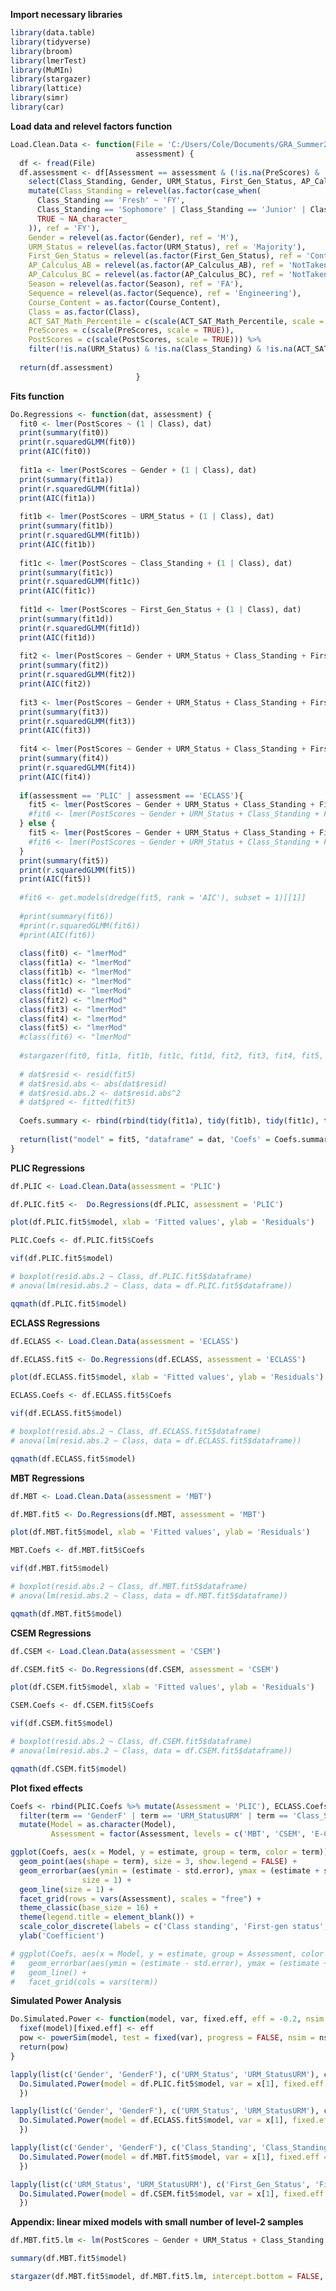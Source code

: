 **Import necessary libraries**
```r
library(data.table)
library(tidyverse)
library(broom)
library(lmerTest)
library(MuMIn)
library(stargazer)
library(lattice)
library(simr)
library(car)
```

**Load data and relevel factors function**
```r
Load.Clean.Data <- function(File = 'C:/Users/Cole/Documents/GRA_Summer2019/MasterDiagnosticDataConstruction/MasterData.csv',
                            assessment) {
  df <- fread(File)
  df.assessment <- df[Assessment == assessment & (!is.na(PreScores) & !is.na(PostScores))] %>%
    select(Class_Standing, Gender, URM_Status, First_Gen_Status, AP_Calculus_AB, AP_Calculus_BC, ACT_SAT_Math_Percentile, PreScores, PostScores, Season, Sequence, Course_Content, Class) %>%
    mutate(Class_Standing = relevel(as.factor(case_when(
      Class_Standing == 'Fresh' ~ 'FY',
      Class_Standing == 'Sophomore' | Class_Standing == 'Junior' | Class_Standing == 'Senior' ~ 'BFY',
      TRUE ~ NA_character_
    )), ref = 'FY'),
    Gender = relevel(as.factor(Gender), ref = 'M'),
    URM_Status = relevel(as.factor(URM_Status), ref = 'Majority'),
    First_Gen_Status = relevel(as.factor(First_Gen_Status), ref = 'ContGen'),
    AP_Calculus_AB = relevel(as.factor(AP_Calculus_AB), ref = 'NotTaken'),
    AP_Calculus_BC = relevel(as.factor(AP_Calculus_BC), ref = 'NotTaken'),
    Season = relevel(as.factor(Season), ref = 'FA'),
    Sequence = relevel(as.factor(Sequence), ref = 'Engineering'),
    Course_Content = as.factor(Course_Content),
    Class = as.factor(Class),
    ACT_SAT_Math_Percentile = c(scale(ACT_SAT_Math_Percentile, scale = TRUE)),
    PreScores = c(scale(PreScores, scale = TRUE)),
    PostScores = c(scale(PostScores, scale = TRUE))) %>%
    filter(!is.na(URM_Status) & !is.na(Class_Standing) & !is.na(ACT_SAT_Math_Percentile))
  
  return(df.assessment)
                            }
```

**Fits function**
```r
Do.Regressions <- function(dat, assessment) {
  fit0 <- lmer(PostScores ~ (1 | Class), dat)
  print(summary(fit0))
  print(r.squaredGLMM(fit0))
  print(AIC(fit0))
  
  fit1a <- lmer(PostScores ~ Gender + (1 | Class), dat)
  print(summary(fit1a))
  print(r.squaredGLMM(fit1a))
  print(AIC(fit1a))
  
  fit1b <- lmer(PostScores ~ URM_Status + (1 | Class), dat)
  print(summary(fit1b))
  print(r.squaredGLMM(fit1b))
  print(AIC(fit1b))
  
  fit1c <- lmer(PostScores ~ Class_Standing + (1 | Class), dat)
  print(summary(fit1c))
  print(r.squaredGLMM(fit1c))
  print(AIC(fit1c))
  
  fit1d <- lmer(PostScores ~ First_Gen_Status + (1 | Class), dat)
  print(summary(fit1d))
  print(r.squaredGLMM(fit1d))
  print(AIC(fit1d))
  
  fit2 <- lmer(PostScores ~ Gender + URM_Status + Class_Standing + First_Gen_Status + (1 | Class), dat)
  print(summary(fit2))
  print(r.squaredGLMM(fit2))
  print(AIC(fit2))
  
  fit3 <- lmer(PostScores ~ Gender + URM_Status + Class_Standing + First_Gen_Status + PreScores + (1 | Class), dat)
  print(summary(fit3))
  print(r.squaredGLMM(fit3))
  print(AIC(fit3))
  
  fit4 <- lmer(PostScores ~ Gender + URM_Status + Class_Standing + First_Gen_Status + PreScores + ACT_SAT_Math_Percentile + AP_Calculus_AB + AP_Calculus_BC + (1 | Class), dat)
  print(summary(fit4))
  print(r.squaredGLMM(fit4))
  print(AIC(fit4))
  
  if(assessment == 'PLIC' | assessment == 'ECLASS'){
    fit5 <- lmer(PostScores ~ Gender + URM_Status + Class_Standing + First_Gen_Status + PreScores + ACT_SAT_Math_Percentile + AP_Calculus_AB + AP_Calculus_BC + Season + Sequence + Course_Content + (1 | Class), dat, na.action = "na.fail")
    #fit6 <- lmer(PostScores ~ Gender + URM_Status + Class_Standing + First_Gen_Status + PreScores + Season + Sequence + Course_Content + (1 | Class), dat)
  } else {
    fit5 <- lmer(PostScores ~ Gender + URM_Status + Class_Standing + First_Gen_Status + PreScores + ACT_SAT_Math_Percentile + AP_Calculus_AB + AP_Calculus_BC + Season + Sequence + (1 | Class), dat, na.action = "na.fail")
    #fit6 <- lmer(PostScores ~ Gender + URM_Status + Class_Standing + First_Gen_Status + PreScores + Season + Sequence + (1 | Class), dat)
  }
  print(summary(fit5))
  print(r.squaredGLMM(fit5))
  print(AIC(fit5))
  
  #fit6 <- get.models(dredge(fit5, rank = 'AIC'), subset = 1)[[1]]
    
  #print(summary(fit6))
  #print(r.squaredGLMM(fit6))
  #print(AIC(fit6))
  
  class(fit0) <- "lmerMod"
  class(fit1a) <- "lmerMod"
  class(fit1b) <- "lmerMod"
  class(fit1c) <- "lmerMod"
  class(fit1d) <- "lmerMod"
  class(fit2) <- "lmerMod"
  class(fit3) <- "lmerMod"
  class(fit4) <- "lmerMod"
  class(fit5) <- "lmerMod"
  #class(fit6) <- "lmerMod"
  
  #stargazer(fit0, fit1a, fit1b, fit1c, fit1d, fit2, fit3, fit4, fit5, fit6, star.cutoffs = c(0.05, 0.01, 0.001), intercept.bottom = FALSE, out = paste(assessment, '.tex'), intercept.top = TRUE, omit.stat = 'all')
  
  # dat$resid <- resid(fit5)
  # dat$resid.abs <- abs(dat$resid)
  # dat$resid.abs.2 <- dat$resid.abs^2
  # dat$pred <- fitted(fit5)
  
  Coefs.summary <- rbind(rbind(tidy(fit1a), tidy(fit1b), tidy(fit1c), tidy(fit1d)) %>% mutate(Model = 1), tidy(fit2) %>% mutate(Model = 2), tidy(fit3) %>% mutate(Model = 3), tidy(fit5) %>% mutate(Model = 5))
  
  return(list("model" = fit5, "dataframe" = dat, 'Coefs' = Coefs.summary))
}
```

**PLIC Regressions**
```r
df.PLIC <- Load.Clean.Data(assessment = 'PLIC')

df.PLIC.fit5 <-  Do.Regressions(df.PLIC, assessment = 'PLIC')

plot(df.PLIC.fit5$model, xlab = 'Fitted values', ylab = 'Residuals')

PLIC.Coefs <- df.PLIC.fit5$Coefs

vif(df.PLIC.fit5$model)

# boxplot(resid.abs.2 ~ Class, df.PLIC.fit5$dataframe)
# anova(lm(resid.abs.2 ~ Class, data = df.PLIC.fit5$dataframe))

qqmath(df.PLIC.fit5$model)
```

**ECLASS Regressions**
```r
df.ECLASS <- Load.Clean.Data(assessment = 'ECLASS')

df.ECLASS.fit5 <- Do.Regressions(df.ECLASS, assessment = 'ECLASS')

plot(df.ECLASS.fit5$model, xlab = 'Fitted values', ylab = 'Residuals')

ECLASS.Coefs <- df.ECLASS.fit5$Coefs

vif(df.ECLASS.fit5$model)

# boxplot(resid.abs.2 ~ Class, df.ECLASS.fit5$dataframe)
# anova(lm(resid.abs.2 ~ Class, data = df.ECLASS.fit5$dataframe))

qqmath(df.ECLASS.fit5$model)
```

**MBT Regressions**
```r
df.MBT <- Load.Clean.Data(assessment = 'MBT')

df.MBT.fit5 <- Do.Regressions(df.MBT, assessment = 'MBT')

plot(df.MBT.fit5$model, xlab = 'Fitted values', ylab = 'Residuals')

MBT.Coefs <- df.MBT.fit5$Coefs

vif(df.MBT.fit5$model)

# boxplot(resid.abs.2 ~ Class, df.MBT.fit5$dataframe)
# anova(lm(resid.abs.2 ~ Class, data = df.MBT.fit5$dataframe))

qqmath(df.MBT.fit5$model)
```

**CSEM Regressions**
```r
df.CSEM <- Load.Clean.Data(assessment = 'CSEM')

df.CSEM.fit5 <- Do.Regressions(df.CSEM, assessment = 'CSEM')

plot(df.CSEM.fit5$model, xlab = 'Fitted values', ylab = 'Residuals')

CSEM.Coefs <- df.CSEM.fit5$Coefs

vif(df.CSEM.fit5$model)

# boxplot(resid.abs.2 ~ Class, df.CSEM.fit5$dataframe)
# anova(lm(resid.abs.2 ~ Class, data = df.CSEM.fit5$dataframe))

qqmath(df.CSEM.fit5$model)
```

**Plot fixed effects**
```r
Coefs <- rbind(PLIC.Coefs %>% mutate(Assessment = 'PLIC'), ECLASS.Coefs %>% mutate(Assessment = 'E-CLASS'), MBT.Coefs %>% mutate(Assessment = 'MBT'), CSEM.Coefs %>% mutate(Assessment = 'CSEM')) %>%
  filter(term == 'GenderF' | term == 'URM_StatusURM' | term == 'Class_StandingBFY' | term == 'First_Gen_StatusFirstGen') %>%
  mutate(Model = as.character(Model),
         Assessment = factor(Assessment, levels = c('MBT', 'CSEM', 'E-CLASS', 'PLIC')))

ggplot(Coefs, aes(x = Model, y = estimate, group = term, color = term)) +
  geom_point(aes(shape = term), size = 3, show.legend = FALSE) +
  geom_errorbar(aes(ymin = (estimate - std.error), ymax = (estimate + std.error)), width = 0.15,
                size = 1) +
  geom_line(size = 1) +
  facet_grid(rows = vars(Assessment), scales = "free") +
  theme_classic(base_size = 16) +
  theme(legend.title = element_blank()) +
  scale_color_discrete(labels = c('Class standing', 'First-gen status', 'Gender', 'URM status')) +
  ylab('Coefficient')

# ggplot(Coefs, aes(x = Model, y = estimate, group = Assessment, color = Assessment)) +
#   geom_errorbar(aes(ymin = (estimate - std.error), ymax = (estimate + std.error)), width = 0.15) +
#   geom_line() +
#   facet_grid(cols = vars(term))
```


**Simulated Power Analysis**
```r
Do.Simulated.Power <- function(model, var, fixed.eff, eff = -0.2, nsim = 1000){
  fixef(model)[fixed.eff] <- eff
  pow <- powerSim(model, test = fixed(var), progress = FALSE, nsim = nsim)
  return(pow)
}

lapply(list(c('Gender', 'GenderF'), c('URM_Status', 'URM_StatusURM'), c('Class_Standing', 'Class_StandingBFY')), function (x) {
  Do.Simulated.Power(model = df.PLIC.fit5$model, var = x[1], fixed.eff = x[2])
  })

lapply(list(c('Gender', 'GenderF'), c('URM_Status', 'URM_StatusURM'), c('Class_Standing', 'Class_StandingBFY'), c('First_Gen_Status', 'First_Gen_StatusFirstGen')), function (x) {
  Do.Simulated.Power(model = df.ECLASS.fit5$model, var = x[1], fixed.eff = x[2])
  })

lapply(list(c('Gender', 'GenderF'), c('Class_Standing', 'Class_StandingBFY'), c('First_Gen_Status', 'First_Gen_StatusFirstGen')), function (x) {
  Do.Simulated.Power(model = df.MBT.fit5$model, var = x[1], fixed.eff = x[2])
  })

lapply(list(c('URM_Status', 'URM_StatusURM'), c('First_Gen_Status', 'First_Gen_StatusFirstGen')), function (x) {
  Do.Simulated.Power(model = df.CSEM.fit5$model, var = x[1], fixed.eff = x[2])
  })
```

**Appendix: linear mixed models with small number of level-2 samples**
```r
df.MBT.fit5.lm <- lm(PostScores ~ Gender + URM_Status + Class_Standing + First_Gen_Status + PreScores + ACT_SAT_Math_Percentile + AP_Calculus_AB + AP_Calculus_BC + Season + Sequence + Class, data = df.MBT)

summary(df.MBT.fit5$model)

stargazer(df.MBT.fit5$model, df.MBT.fit5.lm, intercept.bottom = FALSE, out = paste('MBT_LMcomp.tex'), intercept.top = TRUE, omit.stat = 'all')
```

